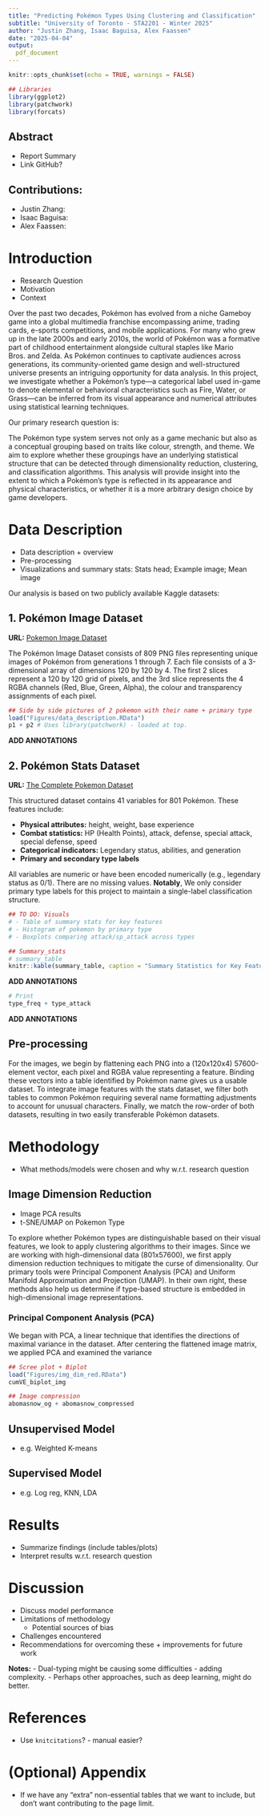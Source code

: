 ```yaml
---
title: "Predicting Pokémon Types Using Clustering and Classification"
subtitle: "University of Toronto - STA2201 - Winter 2025"
author: "Justin Zhang, Isaac Baguisa, Alex Faassen"
date: "2025-04-04"
output:
  pdf_document
---
```


```r
knitr::opts_chunk$set(echo = TRUE, warnings = FALSE)
```

```r
## Libraries
library(ggplot2)
library(patchwork)
library(forcats)
```

## Abstract

- Report Summary
- Link GitHub?

## Contributions:

- Justin Zhang:
- Isaac Baguisa:
- Alex Faassen:

# Introduction

- Research Question
- Motivation
- Context

Over the past two decades, Pokémon has evolved from a niche Gameboy game into a global multimedia franchise encompassing anime, trading cards, e-sports competitions, and mobile applications. For many who grew up in the late 2000s and early 2010s, the world of Pokémon was a formative part of childhood entertainment alongside cultural staples like Mario Bros. and Zelda. As Pokémon continues to captivate audiences across generations, its community-oriented game design and well-structured universe presents an intriguing opportunity for data analysis. In this project, we investigate whether a Pokémon's type—a categorical label used in-game to denote elemental or behavioral characteristics such as Fire, Water, or Grass—can be inferred from its visual appearance and numerical attributes using statistical learning techniques.

Our primary research question is:
\textit{Can clustering and classification methods uncover or predict a Pokémon’s type based on its image and statstical features?}

The Pokémon type system serves not only as a game mechanic but also as a conceptual grouping based on traits like colour, strength, and theme. We aim to explore whether these groupings have an underlying statistical structure that can be detected through dimensionality reduction, clustering, and classification algorithms. This analysis will provide insight into the extent to which a Pokémon’s type is reflected in its appearance and physical characteristics, or whether it is a more arbitrary design choice by game developers.

# Data Description

- Data description + overview
- Pre-processing
- Visualizations and summary stats: Stats head; Example image; Mean image

Our analysis is based on two publicly available Kaggle datasets:

## 1. Pokémon Image Dataset

**URL:** [Pokemon Image Dataset](https://www.kaggle.com/datasets/vishalsubbiah/pokemon-images-and-types)

The Pokémon Image Dataset consists of 809 PNG files representing unique images of Pokémon from generations 1 through 7. Each file consists of a 3-dimensional array of dimensions 120 by 120 by 4. The first 2 slices represent a 120 by 120 grid of pixels, and the 3rd slice represents the 4 RGBA channels (Red, Blue, Green, Alpha), the colour and transparency assignments of each pixel.

```r
## Side by side pictures of 2 pokemon with their name + primary type
load("Figures/data_description.RData")
p1 + p2 # Uses library(patchwork) - loaded at top.
```
**ADD ANNOTATIONS**

## 2. Pokémon Stats Dataset

**URL:** [The Complete Pokemon Dataset](https://www.kaggle.com/datasets/rounakbanik/pokemon)

This structured dataset contains 41 variables for 801 Pokémon. These features include:

- **Physical attributes:** height, weight, base experience
- **Combat statistics:** HP (Health Points), attack, defense, special attack, special defense, speed
- **Categorical indicators:** Legendary status, abilities, and generation
- **Primary and secondary type labels**

All variables are numeric or have been encoded numerically (e.g., legendary status as 0/1). There are no missing values. **Notably**, We only consider primary type labels for this project to maintain a single-label classification structure.

```r
## TO DO: Visuals
# - Table of summary stats for key features
# - Histogram of pokemon by primary type
# - Boxplots comparing attack/sp_attack across types

## Summary_stats
# summary_table
knitr::kable(summary_table, caption = "Summary Statistics for Key Features")
```
**ADD ANNOTATIONS**

```r
# Print
type_freq + type_attack
```
**ADD ANNOTATIONS**

## Pre-processing

For the images, we begin by flattening each PNG into a (120x120x4) 57600-element vector, each pixel and RGBA value representing a feature. Binding these vectors into a table identified by Pokémon name gives us a usable dataset. To integrate image features with the stats dataset, we filter both tables to common Pokémon requiring several name formatting adjustments to account for unusual characters. Finally, we match the row-order of both datasets, resulting in two easily transferable Pokémon datasets.

# Methodology

- What methods/models were chosen and why w.r.t. research question

## Image Dimension Reduction

- Image PCA results
- t-SNE/UMAP on Pokemon Type

To explore whether Pokémon types are distinguishable based on their visual features, we look to apply clustering algorithms to their images. Since we are working with high-dimensional data (801x57600), we first apply dimension reduction techniques to mitigate the curse of dimensionality. Our primary tools were Principal Component Analysis (PCA) and Uniform Manifold Approximation and Projection (UMAP). In their own right, these methods also help us determine if type-based structure is embedded in high-dimensional image representations.

### Principal Component Analysis (PCA)

We began with PCA, a linear technique that identifies the directions of maximal variance in the dataset. After centering the flattened image matrix, we applied PCA and examined the variance

```r
## Scree plot + Biplot
load("Figures/img_dim_red.RData")
cumVE_biplot_img
```

```r
## Image compression
abomasnow_og + abomasnow_compressed
```

## Unsupervised Model

- e.g. Weighted K-means

## Supervised Model

- e.g. Log reg, KNN, LDA

# Results

- Summarize findings (include tables/plots)
- Interpret results w.r.t. research question

# Discussion

- Discuss model performance
- Limitations of methodology
  - Potential sources of bias
- Challenges encountered
- Recommendations for overcoming these + improvements for future work

**Notes:**
- Dual-typing might be causing some difficulties - adding complexity.
- Perhaps other approaches, such as deep learning, might do better.

# References

- Use `knitcitations`? - manual easier?

# (Optional) Appendix

- If we have any "extra" non-essential tables that we want to include, but don't want contributing to the page limit.


